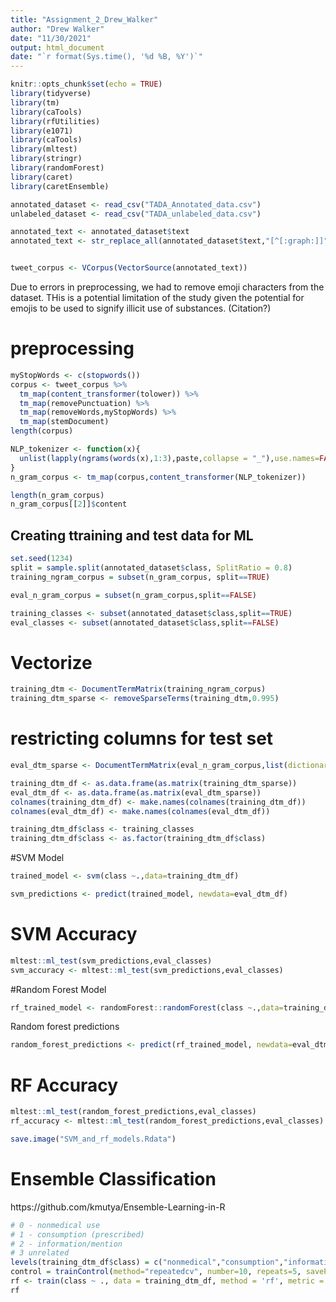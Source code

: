 ```yaml
---
title: "Assignment_2_Drew_Walker"
author: "Drew Walker"
date: "11/30/2021"
output: html_document
date: "`r format(Sys.time(), '%d %B, %Y')`"
---
```


```r
knitr::opts_chunk$set(echo = TRUE)
library(tidyverse)
library(tm)
library(caTools)
library(rfUtilities)
library(e1071)
library(caTools)
library(mltest)
library(stringr)
library(randomForest)
library(caret)
library(caretEnsemble)

```

```r
annotated_dataset <- read_csv("TADA_Annotated_data.csv")
unlabeled_dataset <- read_csv("TADA_unlabeled_data.csv")

annotated_text <- annotated_dataset$text
annotated_text <- str_replace_all(annotated_dataset$text,"[^[:graph:]]", " ") 


tweet_corpus <- VCorpus(VectorSource(annotated_text))

```

Due to errors in preprocessing, we had to remove emoji characters from the dataset. THis is a potential limitation of the study given the potential for emojis to be used to signify illicit use of substances. (Citation?)

# preprocessing
```r
myStopWords <- c(stopwords())
corpus <- tweet_corpus %>% 
  tm_map(content_transformer(tolower)) %>%
  tm_map(removePunctuation) %>% 
  tm_map(removeWords,myStopWords) %>% 
  tm_map(stemDocument)
length(corpus)
```

```r
NLP_tokenizer <- function(x){
  unlist(lapply(ngrams(words(x),1:3),paste,collapse = "_"),use.names=FALSE)
}
n_gram_corpus <- tm_map(corpus,content_transformer(NLP_tokenizer))
```

```r
length(n_gram_corpus)
n_gram_corpus[[2]]$content
```


## Creating ttraining and test data for ML
```r

set.seed(1234)
split = sample.split(annotated_dataset$class, SplitRatio = 0.8)
training_ngram_corpus = subset(n_gram_corpus, split==TRUE)

eval_n_gram_corpus = subset(n_gram_corpus,split==FALSE)

training_classes <- subset(annotated_dataset$class,split==TRUE)
eval_classes <- subset(annotated_dataset$class,split==FALSE)
```

# Vectorize
```r
training_dtm <- DocumentTermMatrix(training_ngram_corpus)
training_dtm_sparse <- removeSparseTerms(training_dtm,0.995)
```

# restricting columns for test set
```r
eval_dtm_sparse <- DocumentTermMatrix(eval_n_gram_corpus,list(dictionary=colnames(training_dtm_sparse)))
```

```r
training_dtm_df <- as.data.frame(as.matrix(training_dtm_sparse))
eval_dtm_df <- as.data.frame(as.matrix(eval_dtm_sparse))
colnames(training_dtm_df) <- make.names(colnames(training_dtm_df))
colnames(eval_dtm_df) <- make.names(colnames(eval_dtm_df))

training_dtm_df$class <- training_classes
training_dtm_df$class <- as.factor(training_dtm_df$class)
```

#SVM Model
```r
trained_model <- svm(class ~.,data=training_dtm_df)
```


```r
svm_predictions <- predict(trained_model, newdata=eval_dtm_df)
```

# SVM Accuracy
```r
mltest::ml_test(svm_predictions,eval_classes)
svm_accuracy <- mltest::ml_test(svm_predictions,eval_classes)

```

#Random Forest Model
```r
rf_trained_model <- randomForest::randomForest(class ~.,data=training_dtm_df)
```

Random forest predictions
```r
random_forest_predictions <- predict(rf_trained_model, newdata=eval_dtm_df)
```

# RF Accuracy
```r
mltest::ml_test(random_forest_predictions,eval_classes)
rf_accuracy <- mltest::ml_test(random_forest_predictions,eval_classes)

save.image("SVM_and_rf_models.Rdata")
```
# Ensemble Classification

https://github.com/kmutya/Ensemble-Learning-in-R

```r

# 0 - nonmedical use
# 1 - consumption (prescribed) 
# 2 - information/mention
# 3 unrelated 
levels(training_dtm_df$class) = c("nonmedical","consumption","information_mention","unrelated")
control = trainControl(method="repeatedcv", number=10, repeats=5, savePredictions=TRUE, classProbs=TRUE)
rf <- train(class ~ ., data = training_dtm_df, method = 'rf', metric = 'Accuracy', trControl = control)
rf


```

